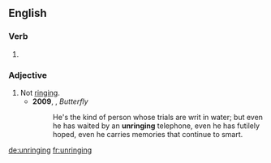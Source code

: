==English==

===Verb===
{{head|en}}

# {{present participle of|unring|lang=en}}

===Adjective===
{{en-adj|-}}

# Not [[ring]]ing.
#* '''2009''', {{w|Sonya Hartnett}}, ''Butterfly''
#*: He's the kind of person whose trials are writ in water; but even he has waited by an '''unringing''' telephone, even he has futilely hoped, even he carries memories that continue to smart.

[[de:unringing]]
[[fr:unringing]]
